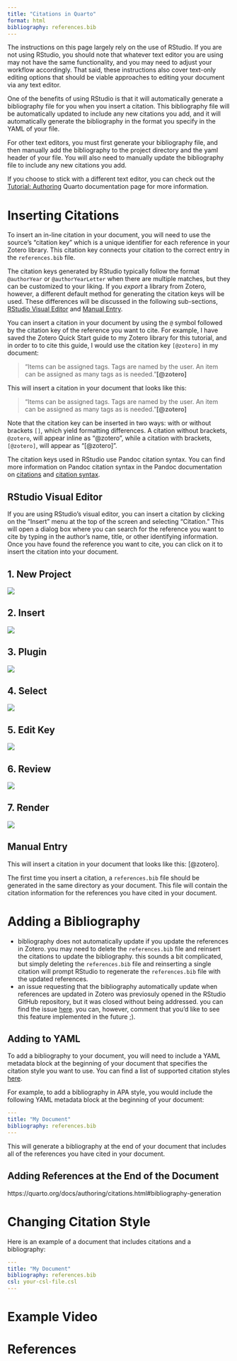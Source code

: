 ```yaml
---
title: "Citations in Quarto"
format: html
bibliography: references.bib
---
```


The instructions on this page largely rely on the use of RStudio. If you are not using RStudio, you should note that whatever text editor you are using may not have the same functionality, and you may need to adjust your workflow accordingly. That said, these instructions also cover text-only editing options that should be viable approaches to editing your document via any text editor.

One of the benefits of using RStudio is that it will automatically generate a bibliography file for you when you insert a citation. This bibliography file will be automatically updated to include any new citations you add, and it will automatically generate the bibliography in the format you specify in the YAML of your file.

For other text editors, you must first generate your bibliography file, and then manually add the bibliography to the project directory and the yaml header of your file. You will also need to manually update the bibliography file to include any new citations you add.

If you choose to stick with a different text editor, you can check out the [Tutorial: Authoring](https://quarto.org/docs/get-started/authoring/text-editor.html#citations) Quarto documentation page for more information.

# Inserting Citations

To insert an in-line citation in your document, you will need to use the source's "citation key" which is a unique identifier for each reference in your Zotero library. This citation key connects your citation to the correct entry in the `references.bib` file.

The citation keys generated by RStudio typically follow the format `@authorYear` or `@authorYearLetter` when there are multiple matches, but they can be customized to your liking. If you *export* a library from Zotero, however, a different default method for generating the citation keys will be used. These differences will be discussed in the following sub-sections, [RStudio Visual Editor](#rstudio-visual-editor) and [Manual Entry](#manual-entry).

You can insert a citation in your document by using the `@` symbol followed by the citation key of the reference you want to cite. For example, I have saved the Zotero Quick Start guide to my Zotero library for this tutorial, and in order to to cite this guide, I would use the citation key `[@zotero]` in my document:

> "Items can be assigned tags. Tags are named by the user. An item can be assigned as many tags as is needed."**[\@zotero]**

This will insert a citation in your document that looks like this: 

> "Items can be assigned tags. Tags are named by the user. An item can be assigned as many tags as is needed."**[@zotero]**

Note that the citation key can be inserted in two ways: with or without brackets `[]`, which yield formatting differences. A citation without brackets, `@zotero`, will appear inline as "@zotero", while a citation with brackets, `[@zotero]`, will appear as "[@zotero]".

::: {.callout-tip title="Citation Keys"}

The citation keys used in RStudio use Pandoc citation syntax. You can find more information on Pandoc citation syntax in the Pandoc documentation on [citations](https://pandoc.org/MANUAL.html#citations) and [citation syntax](https://pandoc.org/MANUAL.html#citation-syntax).

:::



## RStudio Visual Editor

If you are using RStudio's visual editor, you can insert a citation by clicking on the "Insert" menu at the top of the screen and selecting "Citation." This will open a dialog box where you can search for the reference you want to cite by typing in the author's name, title, or other identifying information. Once you have found the reference you want to cite, you can click on it to insert the citation into your document.

::: {.panel-tabset}

## 1. New Project

![](assets/citations-in-quarto/01_new_project)

## 2. Insert

![](assets/citations-in-quarto/02_open_insert)

## 3. Plugin

![](assets/citations-in-quarto/03_open_folder)

## 4. Select

![](assets/citations-in-quarto/04_select_content)

## 5. Edit Key

![](assets/citations-in-quarto/05_edit_key)

## 6. Review

![](assets/citations-in-quarto/06_inserted_citations)

## 7. Render

![](assets/citations-in-quarto/07_rendered_pdf)

:::



## Manual Entry

This will insert a citation in your document that looks like this: \[\@zotero\].

The first time you insert a citation, a `references.bib` file should be generated in the same directory as your document. This file will contain the citation information for the references you have cited in your document.

# Adding a Bibliography

-   bibliography does not automatically update if you update the references in Zotero. you may need to delete the `references.bib` file and reinsert the citations to update the bibliography. this sounds a bit complicated, but simply deleting the `references.bib` file and reinserting a single citation will prompt RStudio to regenerate the `references.bib` file with the updated references.
-   an issue requesting that the bibliography automatically update when references are updated in Zotero was previosuly opened in the RStudio GitHub repository, but it was closed without being addressed. you can find the issue [here](https://github.com/rstudio/rstudio/issues/11447). you can, however, comment that you'd like to see this feature implemented in the future ;).

## Adding to YAML

To add a bibliography to your document, you will need to include a YAML metadata block at the beginning of your document that specifies the citation style you want to use. You can find a list of supported citation styles [here](https://citationstyles.org/).

For example, to add a bibliography in APA style, you would include the following YAML metadata block at the beginning of your document:

``` yaml
---
title: "My Document"
bibliography: references.bib
---
```

This will generate a bibliography at the end of your document that includes all of the references you have cited in your document.

## Adding References at the End of the Document

https://quarto.org/docs/authoring/citations.html#bibliography-generation

# Changing Citation Style

Here is an example of a document that includes citations and a bibliography:

``` yaml
---
title: "My Document"
bibliography: references.bib
csl: your-csl-file.csl
---
```

# Example Video

# References

::: {#refs}
:::
